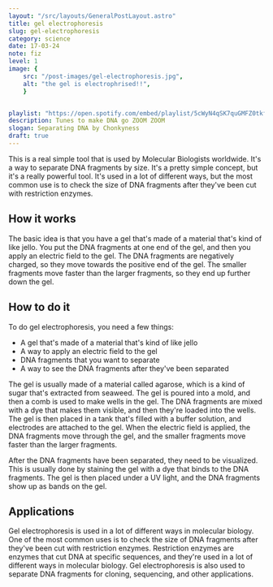 ```yaml
---
layout: "/src/layouts/GeneralPostLayout.astro"
title: gel electrophoresis
slug: gel-electrophoresis
category: science
date: 17-03-24
note: fiz
level: 1
image: {
    src: "/post-images/gel-electrophoresis.jpg",
    alt: "the gel is electrophrised!!",
    }


playlist: "https://open.spotify.com/embed/playlist/5cWyN4qSK7quGMFZ0tkfl1?utm_source=generator"
description: Tunes to make DNA go ZOOM ZOOM
slogan: Separating DNA by Chonkyness
draft: true
---
```

This is a real simple tool that is used by Molecular Biologists worldwide. It's a way to separate DNA fragments by size. It's a pretty simple concept, but it's a really powerful tool. It's used in a lot of different ways, but the most common use is to check the size of DNA fragments after they've been cut with restriction enzymes.

## How it works
The basic idea is that you have a gel that's made of a material that's kind of like jello. You put the DNA fragments at one end of the gel, and then you apply an electric field to the gel. The DNA fragments are negatively charged, so they move towards the positive end of the gel. The smaller fragments move faster than the larger fragments, so they end up further down the gel.

## How to do it
To do gel electrophoresis, you need a few things:
- A gel that's made of a material that's kind of like jello
- A way to apply an electric field to the gel
- DNA fragments that you want to separate
- A way to see the DNA fragments after they've been separated

The gel is usually made of a material called agarose, which is a kind of sugar that's extracted from seaweed. The gel is poured into a mold, and then a comb is used to make wells in the gel. The DNA fragments are mixed with a dye that makes them visible, and then they're loaded into the wells. The gel is then placed in a tank that's filled with a buffer solution, and electrodes are attached to the gel. When the electric field is applied, the DNA fragments move through the gel, and the smaller fragments move faster than the larger fragments.

After the DNA fragments have been separated, they need to be visualized. This is usually done by staining the gel with a dye that binds to the DNA fragments. The gel is then placed under a UV light, and the DNA fragments show up as bands on the gel.

## Applications
Gel electrophoresis is used in a lot of different ways in molecular biology. One of the most common uses is to check the size of DNA fragments after they've been cut with restriction enzymes. Restriction enzymes are enzymes that cut DNA at specific sequences, and they're used in a lot of different ways in molecular biology. Gel electrophoresis is also used to separate DNA fragments for cloning, sequencing, and other applications.
